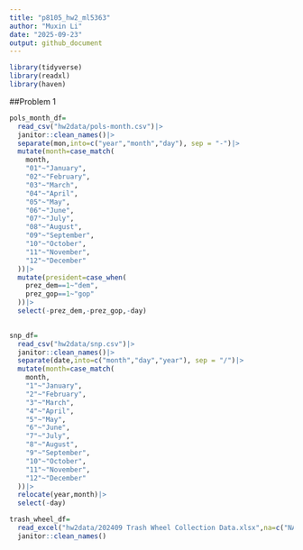 ```yaml
---
title: "p8105_hw2_ml5363"
author: "Muxin Li"
date: "2025-09-23"
output: github_document
---
```


```r
library(tidyverse)
library(readxl)
library(haven)
```

##Problem 1
```r
pols_month_df=
  read_csv("hw2data/pols-month.csv")|>
  janitor::clean_names()|>
  separate(mon,into=c("year","month","day"), sep = "-")|>
  mutate(month=case_match(
    month,
    "01"~"January",
    "02"~"February",
    "03"~"March",
    "04"~"April",
    "05"~"May",
    "06"~"June",
    "07"~"July",
    "08"~"August",
    "09"~"September",
    "10"~"October",
    "11"~"November",
    "12"~"December"
  ))|>
  mutate(president=case_when(
    prez_dem==1~"dem",
    prez_gop==1~"gop"
  ))|>
  select(-prez_dem,-prez_gop,-day)
  
```

```r
snp_df=
  read_csv("hw2data/snp.csv")|>
  janitor::clean_names()|>
  separate(date,into=c("month","day","year"), sep = "/")|>
  mutate(month=case_match(
    month,
    "1"~"January",
    "2"~"February",
    "3"~"March",
    "4"~"April",
    "5"~"May",
    "6"~"June",
    "7"~"July",
    "8"~"August",
    "9"~"September",
    "10"~"October",
    "11"~"November",
    "12"~"December"
  ))|>
  relocate(year,month)|>
  select(-day)
```


```r
trash_wheel_df=
  read_excel("hw2data/202409 Trash Wheel Collection Data.xlsx",na=c("NA",".",""))|>
  janitor::clean_names()

```

